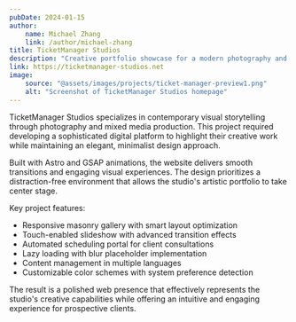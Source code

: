 ```yaml
---
pubDate: 2024-01-15
author:
    name: Michael Zhang
    link: /author/michael-zhang
title: TicketManager Studios
description: "Creative portfolio showcase for a modern photography and multimedia production house"
link: https://ticketmanager-studios.net
image:
    source: "@assets/images/projects/ticket-manager-preview1.png"
    alt: "Screenshot of TicketManager Studios homepage"
---
```


TicketManager Studios specializes in contemporary visual storytelling through photography and mixed media production. This project required developing a sophisticated digital platform to highlight their creative work while maintaining an elegant, minimalist design approach.

Built with Astro and GSAP animations, the website delivers smooth transitions and engaging visual experiences. The design prioritizes a distraction-free environment that allows the studio's artistic portfolio to take center stage.

Key project features:
- Responsive masonry gallery with smart layout optimization
- Touch-enabled slideshow with advanced transition effects
- Automated scheduling portal for client consultations
- Lazy loading with blur placeholder implementation
- Content management in multiple languages
- Customizable color schemes with system preference detection

The result is a polished web presence that effectively represents the studio's creative capabilities while offering an intuitive and engaging experience for prospective clients.
